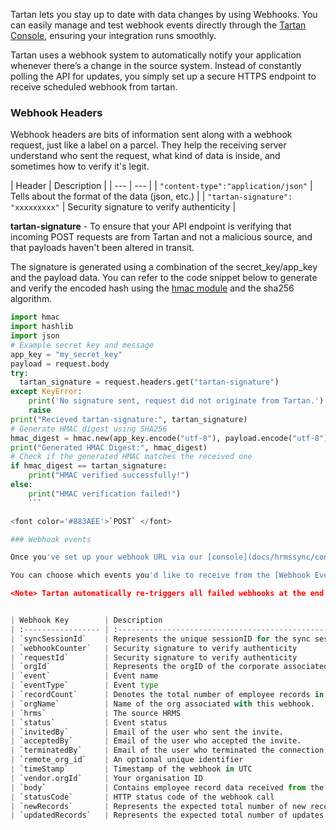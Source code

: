 Tartan lets you stay up to date with data changes by using Webhooks. You can easily manage and test webhook events directly through the [Tartan Console](/docs/hrmssync/console), ensuring your integration runs smoothly.

Tartan uses a webhook system to automatically notify your application whenever there’s a change in the source system. Instead of constantly polling the API for updates, you simply set up a secure HTTPS endpoint to receive scheduled webhook from tartan.


### Webhook Headers

Webhook headers are bits of information sent along with a webhook request, just like a label on a parcel. They help the receiving server understand who sent the request, what kind of data is inside, and sometimes how to verify it's legit.



| Header  | Description | 
    | --- | --- | 
    | ``` "content-type":"application/json" ``` | Tells about the format of the data (json, etc.) |
    | ``` "tartan-signature": "xxxxxxxxx" ```  | Security signature to verify authenticity | 
   


**tartan-signature** - To ensure that your API endpoint is verifying that incoming POST requests are from Tartan and not a malicious source, and that payloads haven't been altered in transit.



The signature is generated using a combination of the secret_key/app_key and the payload data. You can refer to the code snippet below to generate and verify the encoded hash using the [hmac module](https://docs.python.org/3/library/hmac.html) and the sha256 algorithm.

``` python
import hmac
import hashlib
import json
# Example secret key and message
app_key = "my_secret_key"
payload = request.body
try:
  tartan_signature = request.headers.get("tartan-signature")
except KeyError:
    print('No signature sent, request did not originate from Tartan.')
    raise
print("Recieved tartan-signature:", tartan_signature)
# Generate HMAC digest using SHA256
hmac_digest = hmac.new(app_key.encode("utf-8"), payload.encode("utf-8"), hashlib.sha256).hexdigest()
print("Generated HMAC Digest:", hmac_digest)
# Check if the generated HMAC matches the received one
if hmac_digest == tartan_signature:
    print("HMAC verified successfully!")
else:
    print("HMAC verification failed!")
    ```

<font color='#883AEE'>`POST` </font> 

### Webhook events

Once you've set up your webhook URL via our [console](docs/hrmssync/console") or with help from your Tartan SPOC, you'll start receiving webhook events from Tartan.

You can choose which events you'd like to receive from the [Webhook Events](docs/hrmssync/console") section. Once configured, Tartan will begin sending only those selected events to your endpoint.

<Note> Tartan automatically re-triggers all failed webhooks at the end of the day (EOD). </Note>


| Webhook Key        | Description                                                                 |
| :----------------- | :-------------------------------------------------------------------------- |
| `syncSessionId`    | Represents the unique sessionID for the sync session associated with this webhook. |
| `webhookCounter`   | Security signature to verify authenticity                                   |
| `requestId`        | Security signature to verify authenticity                                   |
| `orgId`            | Represents the orgID of the corporate associated with this webhook.         |
| `event`            | Event name                                                                  |
| `eventType`        | Event type                                                                  |
| `recordCount`      | Denotes the total number of employee records in this webhook.               |
| `orgName`          | Name of the org associated with this webhook.                               |
| `hrms`             | The source HRMS                                                             |
| `status`           | Event status                                                                |
| `invitedBy`        | Email of the user who sent the invite.                                      |
| `acceptedBy`       | Email of the user who accepted the invite.                                  |
| `terminatedBy`     | Email of the user who terminated the connection.                            |
| `remote_org_id`    | An optional unique identifier                                               |
| `timeStamp`        | Timestamp of the webhook in UTC                                             |
| `vendor.orgId`     | Your organisation ID                                                        |
| `body`             | Contains employee record data received from the source.                     |
| `statusCode`       | HTTP status code of the webhook call                                        |
| `newRecords`       | Represents the expected total number of new records in this session.        |
| `updatedRecords`   | Represents the expected total number of updates in the existing records in this session. |

